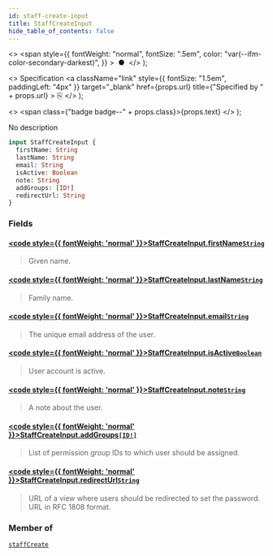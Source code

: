 ```yaml
---
id: staff-create-input
title: StaffCreateInput
hide_table_of_contents: false
---
```


  <>
    <span
      style={{
        fontWeight: "normal",
        fontSize: ".5em",
        color: "var(--ifm-color-secondary-darkest)",
      }}
    >
      &nbsp;●&nbsp;
    </span>
  </>
);

  <>
    Specification
    <a
      className="link"
      style={{ fontSize: "1.5em", paddingLeft: "4px" }}
      target="\_blank"
      href={props.url}
      title={"Specified by " + props.url}
    >
      ⎘
    </a>
  </>
);

  <>
    <span class={"badge badge--" + props.class}>{props.text}</span>
  </>
);

No description

```graphql
input StaffCreateInput {
  firstName: String
  lastName: String
  email: String
  isActive: Boolean
  note: String
  addGroups: [ID!]
  redirectUrl: String
}
```

### Fields

#### [<code style={{ fontWeight: 'normal' }}>StaffCreateInput.<b>firstName</b></code>](#)<Bullet />[`String`](../../api-reference/scalars/string) <Badge class="secondary" text="scalar"/>

> Given name.

#### [<code style={{ fontWeight: 'normal' }}>StaffCreateInput.<b>lastName</b></code>](#)<Bullet />[`String`](../../api-reference/scalars/string) <Badge class="secondary" text="scalar"/>

> Family name.

#### [<code style={{ fontWeight: 'normal' }}>StaffCreateInput.<b>email</b></code>](#)<Bullet />[`String`](../../api-reference/scalars/string) <Badge class="secondary" text="scalar"/>

> The unique email address of the user.

#### [<code style={{ fontWeight: 'normal' }}>StaffCreateInput.<b>isActive</b></code>](#)<Bullet />[`Boolean`](../../api-reference/scalars/boolean) <Badge class="secondary" text="scalar"/>

> User account is active.

#### [<code style={{ fontWeight: 'normal' }}>StaffCreateInput.<b>note</b></code>](#)<Bullet />[`String`](../../api-reference/scalars/string) <Badge class="secondary" text="scalar"/>

> A note about the user.

#### [<code style={{ fontWeight: 'normal' }}>StaffCreateInput.<b>addGroups</b></code>](#)<Bullet />[`[ID!]`](../../api-reference/scalars/id) <Badge class="secondary" text="list"/> <Badge class="secondary" text="scalar"/>

> List of permission group IDs to which user should be assigned.

#### [<code style={{ fontWeight: 'normal' }}>StaffCreateInput.<b>redirectUrl</b></code>](#)<Bullet />[`String`](../../api-reference/scalars/string) <Badge class="secondary" text="scalar"/>

> URL of a view where users should be redirected to set the password. URL in RFC 1808 format.

### Member of

[`staffCreate`](../../api-reference/mutations/staff-create) <Badge class="secondary" text="mutation"/>
